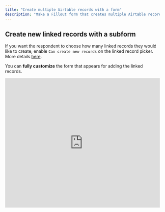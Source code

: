 ```yaml
---
title: "Create multiple Airtable records with a form"
description: "Make a Fillout form that creates multiple Airtable records at once, in different tables. Tie linked records together automatically with your form."
---
```


## Create new linked records with a subform

If you want the respondent to choose how many linked records they would like to create, enable `Can create new records` on the linked record picker. More details [here](/create-new-linked-records).

You can **fully customize** the form that appears for adding the linked records.

<Frame>
  <iframe width="100%" height="420" src="https://www.loom.com/embed/5000bc8b87c74acca5fe5cd96fecf3e4" title="Create new linked records with a subform" frameborder="0" allow="accelerometer; autoplay; clipboard-write; encrypted-media; gyroscope; picture-in-picture; web-share" referrerpolicy="strict-origin-when-cross-origin" allowfullscreen />
</Frame>

## Combine multiple forms together

You can combine multiple **Fillout** forms into one form using this [feature](/combine-and-repeat-forms). Your respondents won’t know they are filling out multiple forms. You can pass information between forms using URL parameters.

<Frame>
  ![Screenshot of the Form designer tab of a form](/images/Screenshot2025-05-15at8.15.26PM.png)
</Frame>

For organizational purposes, you can organize your forms together on the home page using [workspaces](/workspaces).

## Repeat a form

Let users choose to restart the form with a `Fill again` button or automatically redirect the user to the start of the form using the `URL button`. Both are found in the **Ending** page on the left-hand panel. More details [here](/combine-and-repeat-forms).

<Frame style={{ width: '240px', height: '114px' }}>
  ![Screenshot of the Form designer tab of a form](/images/Screenshot2025-05-15at8.16.53PM.png)
</Frame>

## Use the Webhook integration (Advanced)

You can always use the [Webhook](/webhook) integration to connect to Make or Zapier to create multiple records. We recommend using the other approaches, since those are easier to setup.

<Frame style={{ width: '576px', height: '231px' }}>
  ![Screenshot of the Form designer tab of a form](/images/Screenshot2025-05-15at8.15.42PM.png)
</Frame>

## Airtable specific guides

<CardGroup cols={3}>
  <Card title="Choose a record to update" icon="files" iconType="regular" color="#FFC738" href="/choose-record-to-update.mdx">
    Let users choose the record they want to update in a custom Fillout form.
  </Card>
  <Card title="Select Airtable records in a dropdown" icon="square-caret-down" iconType="regular" color="#FFC738" href="/select-linked-airtable-records">
    Make a linked record picker in Fillout and filter records.
  </Card>
  <Card title="Working with linked record pickers" icon="folder-medical" iconType="regular" color="#FFC738" href="/record-pickers">
    Set pre-fills, reference fields from the chosen record, and more.
  </Card>
</CardGroup>
